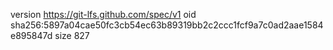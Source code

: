 version https://git-lfs.github.com/spec/v1
oid sha256:5897a04cae50fc3cb54ec63b89319bb2c2ccc1fcf9a7c0ad2aae1584e895847d
size 827
